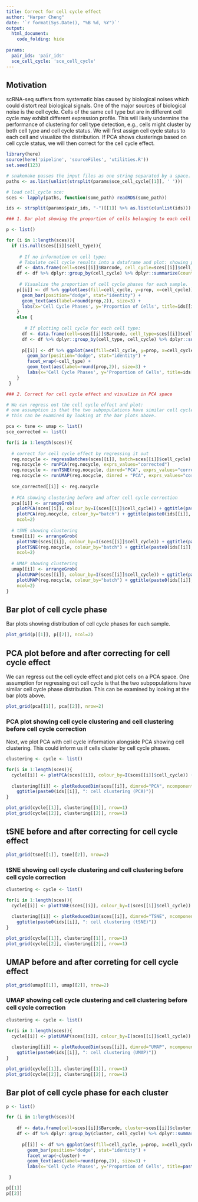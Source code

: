 ```yaml
---
title: Correct for cell cycle effect
author: "Harper Cheng"
date: '`r format(Sys.Date(), "%B %d, %Y")`'
output: 
  html_document:
    code_folding: hide
    
params:
  pair_ids: 'pair_ids'
  sce_cell_cycle: 'sce_cell_cycle'
---
```



## Motivation

scRNA-seq suffers from systematic bias caused by biological noises which could distort real biological signals. One of the major sources of biological noise is the cell cycle. Cells of the same cell type but are in different cell cycle may exhibit different expression profile. This will likely undermine the performance of clustering for cell type detection, e.g., cells might cluster by both cell type and cell cycle status. We will first assign cell cycle status to each cell and visualize the distribution. If PCA shows clusterings based on cell cycle status, we will then correct for the cell cycle effect. 


```r

library(here)
source(here('pipeline', 'sourceFiles', 'utilities.R'))
set.seed(123)

# snakemake passes the input files as one string separated by a space. we need to divide them into separate lists: 
paths <- as.list(unlist(strsplit(params$sce_cell_cycle[[1]], ' '))) 

# load cell_cycle sce:
sces <- lapply(paths, function(some_path) readRDS(some_path)) 

ids <- strsplit(params$pair_ids, "-")[[1]] %>% as.list(c(unlist(ids)))

```


```r

### 1. Bar plot showing the proportion of cells belonging to each cell cycle phase

p <- list()

for (i in 1:length(sces)){
  if (is.null(sces[[i]]$cell_type)){
    
     # If no information on cell type:
     # Tabulate cell cycle results into a dataframe and plot: showing proportion of cell cycle phases within each cell type
    df <- data.frame(cell=sces[[i]]$Barcode, cell_cycle=sces[[i]]$cell_cycle)
    df <- df %>% dplyr::group_by(cell_cycle) %>% dplyr::summarize(count=n()) %>% dplyr::mutate(prop=count/sum(count))
    
     # Visualize the proportion of cell cycle phases for each sample.
    p[[i]] <- df %>% ggplot(aes(fill=cell_cycle, y=prop, x=cell_cycle)) +
      geom_bar(position="dodge", stat="identity") +
      geom_text(aes(label=round(prop,2)), size=3) +
      labs(x='Cell Cycle Phases', y='Proportion of Cells', title=ids[[i]])
    }
    else {
      
       # If plotting cell cycle for each cell type:
      df <- data.frame(cell=sces[[i]]$Barcode, cell_type=sces[[i]]$cell_type, cell_cycle=sces[[i]]$cell_cycle)
      df <- df %>% dplyr::group_by(cell_type, cell_cycle) %>% dplyr::summarize(count=n()) %>% dplyr::mutate(prop=count/sum(count))
  
      p[[i]] <- df %>% ggplot(aes(fill=cell_cycle, y=prop, x=cell_cycle)) +
        geom_bar(position="dodge", stat="identity") +
        facet_wrap(~cell_type) +
        geom_text(aes(label=round(prop,2)), size=3) +
        labs(x='Cell Cycle Phases', y='Proportion of Cells', title=ids[[i]])
    }
 }

```


```r

### 2. Correct for cell cycle effect and visualize in PCA space

# We can regress out the cell cycle effect and plot:
# one assumption is that the two subpopulations have similar cell cycle phase distribution;
# this can be examined by looking at the bar plots above.

pca <- tsne <- umap <- list()
sce_corrected <- list()

for(i in 1:length(sces)){
  
  # correct for cell cycle effect by regressing it out 
  reg.nocycle <- regressBatches(sces[[i]], batch=sces[[i]]$cell_cycle)
  reg.nocycle <- runPCA(reg.nocycle, exprs_values="corrected")
  reg.nocycle <- runTSNE(reg.nocycle, dimred="PCA", exprs_values="corrected")
  reg.nocycle <- runUMAP(reg.nocycle, dimred = "PCA", exprs_values="corrected")
  
  sce_corrected[[i]] <- reg.nocycle
  
  # PCA showing clustering before and after cell cycle correction
  pca[[i]] <- arrangeGrob(
    plotPCA(sces[[i]], colour_by=I(sces[[i]]$cell_cycle)) + ggtitle(paste0(ids[[i]], ": Before")),
    plotPCA(reg.nocycle, colour_by="batch") + ggtitle(paste0(ids[[i]], ": After")),
    ncol=2)
  
  # tSNE showing clustering
  tsne[[i]] <- arrangeGrob(
    plotTSNE(sces[[i]], colour_by=I(sces[[i]]$cell_cycle)) + ggtitle(paste0(ids[[i]], ": Before")),
    plotTSNE(reg.nocycle, colour_by="batch") + ggtitle(paste0(ids[[i]], ": After")),
    ncol=2)
    
  # UMAP showing clustering
  umap[[i]] <- arrangeGrob(
    plotUMAP(sces[[i]], colour_by=I(sces[[i]]$cell_cycle)) + ggtitle(paste0(ids[[i]], ": Before")),
    plotUMAP(reg.nocycle, colour_by="batch") + ggtitle(paste0(ids[[i]], ": After")),
    ncol=2)
}

```


## Bar plot of cell cycle phase

Bar plots showing distribution of cell cycle phases for each sample.

```r
plot_grid(p[[1]], p[[2]], ncol=2)
```



## PCA plot before and after correcting for cell cycle effect

We can regress out the cell cycle effect and plot cells on a PCA space. One assumption for regressing out cell cycle is that the two subpopulations have similar cell cycle phase distribution. This can be examined by looking at the bar plots above.

```r
plot_grid(pca[[1]], pca[[2]], nrow=2)
```

### PCA plot showing cell cycle clustering and cell clustering before cell cycle correction

Next, we plot PCA with cell cycle information alongside PCA showing cell clustering. This could inform us if cells cluster by cell cycle phases.

```r
clustering <- cycle <- list()

for(i in 1:length(sces)){
  cycle[[i]] <- plotPCA(sces[[i]], colour_by=I(sces[[i]]$cell_cycle)) + ggtitle(paste0(ids[[i]], ": cell cycle (PCA)"))
  
  clustering[[i]] <- plotReducedDim(sces[[i]], dimred="PCA", ncomponents = 2, colour_by="cluster") + 
    ggtitle(paste0(ids[[i]], ": cell clustering (PCA)"))
}

plot_grid(cycle[[1]], clustering[[1]], nrow=1)
plot_grid(cycle[[2]], clustering[[2]], nrow=1)

```



## tSNE before and after correcting for cell cycle effect

```r
plot_grid(tsne[[1]], tsne[[2]], nrow=2)
```


### tSNE showing cell cycle clustering and cell clustering before cell cycle correction

```r
clustering <- cycle <- list()

for(i in 1:length(sces)){
  cycle[[i]] <- plotTSNE(sces[[i]], colour_by=I(sces[[i]]$cell_cycle)) + ggtitle(paste0(ids[[i]], ": cell cycle (tSNE)"))
  
  clustering[[i]] <- plotReducedDim(sces[[i]], dimred="TSNE", ncomponents = 2, colour_by="cluster") + 
    ggtitle(paste0(ids[[i]], ": cell clustering (tSNE)"))
}

plot_grid(cycle[[1]], clustering[[1]], nrow=1)
plot_grid(cycle[[2]], clustering[[2]], nrow=1)

```



## UMAP before and after correting for cell cycle effect

```r
plot_grid(umap[[1]], umap[[2]], nrow=2)
```

### UMAP showing cell cycle clustering and cell clustering before cell cycle correction

```r
clustering <- cycle <- list()

for(i in 1:length(sces)){
  cycle[[i]] <- plotUMAP(sces[[i]], colour_by=I(sces[[i]]$cell_cycle)) + ggtitle(paste0(ids[[i]], ": cell cycle (UMAP)"))
  
  clustering[[i]] <- plotReducedDim(sces[[i]], dimred="UMAP", ncomponents = 2, colour_by="cluster") + 
    ggtitle(paste0(ids[[i]], ": cell clustering (UMAP)"))
}

plot_grid(cycle[[1]], clustering[[1]], nrow=1)
plot_grid(cycle[[2]], clustering[[2]], nrow=1)

```



## Bar plot of cell cycle phase for each cluster

```r

p <- list()

for (i in 1:length(sces)){
    
    df <- data.frame(cell=sces[[i]]$Barcode, cluster=sces[[i]]$cluster, cell_cycle=sces[[i]]$cell_cycle)
    df <- df %>% dplyr::group_by(cluster, cell_cycle) %>% dplyr::summarize(count=n()) %>% dplyr::mutate(prop=count/sum(count))
  
      p[[i]] <- df %>% ggplot(aes(fill=cell_cycle, y=prop, x=cell_cycle)) +
        geom_bar(position="dodge", stat="identity") +
        facet_wrap(~cluster) +
        geom_text(aes(label=round(prop,2)), size=3) +
        labs(x='Cell Cycle Phases', y='Proportion of Cells', title=paste0(ids[[i]], ": cell cycle phase distribution for each cluster"))

 }

p[[1]]
p[[2]]

```

